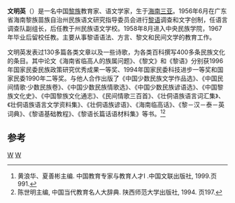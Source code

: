 '''文明英'''（{{bd|1936年|5月||}}）是一名中国[[黎族|黎族]]教育家、语文学家，生于[[海南|海南]][[三亚|三亚]]。1956年6月在广东省海南黎族苗族自治州民族语文研究指导委员会进行[[黎语|黎语]]调查和文字创制，任语言调查队副组长，后任教于州民族语文学校。1958年8月进入中央民族学院，1967年毕业后留校任教。主要从事黎语语法、方言、黎文和民间文学的教育工作。

文明英发表过130多篇各类文章以及一些诗歌，为各类百科撰写400多条民族文化的条目。其中论文《海南省临高人的族属问题》、《黎文》和《黎语》分别获1996年国家民委民族政策研究优秀成果一等奖、1994年国家民委科技进步一等奖和国家民委1990年二等奖。与他人合作出版了《中国少数民族文学作品选》、《中国民间情歌·少数民族卷》、《中国少数民族情歌选》、《中国少数民族谚语选》、《中国黎族文化史》、《中国黎族文化通志》、《民间情歌三百首》、《壮侗语族语言词汇集》、《壮侗语族语言文学资料集》、《壮侗语族谚语》、《海南临高话》、《黎－汉－泰－英词典》、《黎语基础教程》、《黎语长篇话语材料集》等书。<ref>黄浪华、夏善彬主编. 中国教育专家与教育人才I .中国文联出版社, 1999.页991.</ref><ref>陈世明主编, 中国当代教育名人大辞典. 陕西师范大学出版社, 1994. 页197.</ref>

==参考==
<references />

[[Category:黎族人|W]]
[[Category:三亚人|W]]